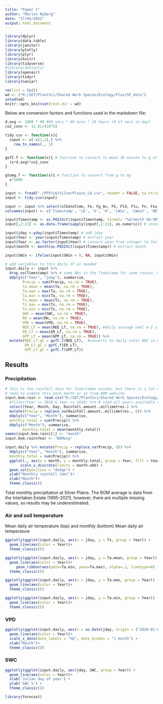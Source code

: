 ```yaml
---
title: "Paper 1"
author: "Marion Nyberg"
date: "27/04/2022"
output: html_document
---
```


```r
library(dplyr)
library(data.table)
library(janitor)
library(plotly)
library(plyr)
library(knitr)
library(tidyverse)
#library(devtools)
library(openair)
library(tidyr)
library(naniar)

rm(list = ls())
wd <- ("R:/SET/PlantSci/Shared Work Spaces/Ecology/Flux/SP_data")
setwd(wd)
knitr::opts_knit$set(root.dir = wd)
```

Below are conversion factors and functions used in the markdown file:

```r
d.avg <- 1800 * 48 #60 secs * 60 mins * 24 hours (# of secs in day)
co2_conv <- 12.01/(10^6) 

tidy.csv <- function(x){
  input <- x[-c(1,2),] %>%
    row_to_names(., 1)
}  

gofC.f <- function(x){ # function to convert to mean 30 minute to g of C
  (x*d.avg)*co2_conv
}

gtomg.f <- function(x){ # function to convert from g to mg
  x*1000
}
```

```r
input <- fread("./PFP/L6/SilverPlains_L6.csv", header = FALSE, na.strings = "-9999") 
input <- tidy.csv(input)

input <- input %>% select(xlDateTime, Fe, Fg_Av, Fh, Fld, Flu, Fn, Fsu, Fsd, Precip, RH, Sws, Ta, Ts, VPD, Wd_SONIC_Av, Ws_SONIC_Av,ER_LT_all, GPP_LT,GPP_SOLO, NEE_LT ) # select met variables (add more as needed)
colnames(input) <- c('Timestamp', 'LE', 'G', 'H', 'LWin', 'LWout', 'NETRAD', 'SWout', 'SWin', 'Precip', 'RH', 'SWC', 'Ta', 'Ts', 'VPD', 'WD', 'WS', 'ER_LT', 'GPP_LT', 'GPP_SOLO', 'NEE_LT')

input$Timestamp <- as.POSIXct(input$Timestamp, format= "%d/%m/%Y %H:%M") # change from character to POSIXct
input[,2:21] <- as.data.frame(sapply(input[,2:21], as.numeric)) # convert data frame from character to numeric

input$jday <-yday(input$Timestamp) # add jday
input$Year <- year(input$Timestamp) # extract year
input$Year <- as.factor(input$Year) # convert year from integer to factor
input$month <- month(as.POSIXct(input$Timestamp)) # extract month
```

```r
input$SWin <- ifelse(input$SWin < 0, NA, input$SWin)
```

```r
# add variables to this daily df as needed
input.daily <- input %>%
  drop_na(Timestamp) %>% # some NAs in the Timestamp for some reason. Need to look into
  ddply(c("Year", "jday"), summarise,
        Precip = sum(Precip, na.rm = TRUE),
        Ta.mean = mean(Ta, na.rm = TRUE),
        Ta.max = max(Ta, na.rm = TRUE),
        Ta.min = min(Ta, na.rm = TRUE),
        Ts.mean = mean(Ts, na.rm = TRUE),
        Ts.max = max(Ts, na.rm = TRUE),
        Ts.min = min(Ts, na.rm = TRUE),
        SWC = mean(SWC, na.rm = TRUE),
        RH = mean(RH, na.rm = TRUE),
        VPD = mean(VPD, na.rm = TRUE),
        NEE_LT = mean(NEE_LT, na.rm = TRUE), #daily average umol m-2 s-1
        ER_LT = mean(ER_LT, na.rm = TRUE),
        GPP_LT = mean(GPP_LT, na.rm = TRUE)) %>%
  mutate(NEE_LT.gC = gofC.f(NEE_LT),  #converts to daily total NEE in g C CO2
         ER_LT.gC = gofC.f(ER_LT),
         GPP_LT.gC = gofC.f(GPP_LT))
```

## Results {.tabset}

### Precipitation

```r
# this is the rainfall data for Interlaken estate, but there is a lot missing so results are probably underestimated
# need to uodate this each month or so from BOM website
input.bom.rain <- read.csv("R:/SET/PlantSci/Shared Work Spaces/Ecology/Peoples files/Marion Nyberg/PhD/SP warming experiment/Interlaken_BOM_rainfall.csv") %>% filter(Year >= 2019)
  #filter(Year >= 2010 & Year <= 2019) %>% # used all years available due to missing data 1995 - 2021
  select(Year, Month, Day, Rainfall.amount..millimetres.) %>%
  mutate(Precip = replace_na(Rainfall.amount..millimetres., 0)) %>%
  ddply(c("Year", "Month"), summarise,
  monthly.total = sum(Precip)) %>%
  ddply(c("Month"), summarise,
        monthly.total = mean(monthly.total)) 
names(input.bom.rain)[1] <- "month"
input.bom.rain$Year <- "BOMavg"

input.daily %>% mutate(Precip = replace_na(Precip, 0)) %>%
  ddply(c("Year", "month"), summarise,
  monthly.total = sum(Precip)) %>%
  ggplot(., aes(x = month, y = monthly.total, group = Year, fill = Year)) +
       scale_x_discrete(limits = month.abb) +
  geom_col(position = "dodge") + 
  ylab("Monthly rainfall (mm)")+
  xlab("Month")+
  theme_classic()
```

Total monthly precipitation at Silver Plains. The BOM average is data from the Interlaken Estate (1995-2021), however, there are multiple missing values, so results may be underestimated.


### Air and soil temperature


Mean daily air temperature (top) and monthly (bottom)
Mean daily air temperature

```r
ggplotly(ggplot(input.daily, aes(x = jday, y = Ts, group = Year)) +
  geom_line(aes(color = Year))+
  theme_classic())

ggplotly(ggplot(input.daily, aes(x = jday, y = Ta.mean, group = Year)) +
  geom_line(aes(color = Year))+
     geom_ribbon(aes(ymin=Ta.min, ymax=Ta.max), alpha=.3, linetype=0) +
  theme_classic())

ggplotly(ggplot(input.daily, aes(x = jday, y = Ta.max, group = Year)) +
  geom_line(aes(color = Year))+
  theme_classic())

ggplotly(ggplot(input.daily, aes(x = jday, y = Ta.min, group = Year)) +
  geom_line(aes(color = Year))+
  theme_classic())
```

### VPD

```r
ggplotly(ggplot(input.daily, aes(x = as.Date(jday, origin = ("2020-01-01")), y = VPD, group = Year)) +
  geom_line(aes(color = Year))+
  scale_x_date(date_labels = "%b", date_breaks = "1 month") +
  xlab("Month")+
  theme_classic())
```


### SWC

```r
ggplotly(ggplot(input.daily, aes(jday, SWC, group = Year)) +
  geom_line(aes(color = Year))+
  xlab('Julian day of year') +
  ylab('SWC %') +
  theme_classic())
```

```r
library(forecast)

```